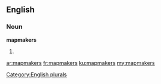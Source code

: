 ==English==

===Noun===
'''mapmakers'''

# {{plural of|mapmaker}}

[[Category:English plurals]]

[[ar:mapmakers]]
[[fr:mapmakers]]
[[ku:mapmakers]]
[[my:mapmakers]]